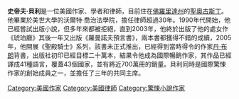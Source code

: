 {{Infobox writer <!-- for more information see [[:Template:Infobox_writer/doc|:Template:Infobox writer/doc]] -->
| name          = 史帝夫·貝利| image         = Steve Berry.jpg
| alt           = Steve Berry
| caption       = 史帝夫·貝利| pseudonym     =
| birth_name    =
| birth_date    = {{Birth year and age|1955|}} <!-- uncomment the template to use it: {{Birth date and age|year|mo|da}} -->
| birth_place   =
| death_date   =
| death_place   =
| occupation    = [[律師|律師]]、[[作家|作家]]
| language      = 英文
| nationality   = 美國
| ethnicity     =
| citizenship   =
| education     = [[法律博士|法律博士]]
| alma_mater    = 
| period        = 2003年至今
| genre         = [[驚悚|驚悚小說]]
| website       = {{URL|http://www.steveberry.org}}
}}
'''史帝夫·貝利'''{{BD|1955年|||||}}是一位美國作家、學者和律師，目前住在[[佛羅里達州|佛羅里達州]]的[[聖奧古斯丁|聖奧古斯丁]]。他畢業於美世大學的沃爾特·喬治法學院，擔任律師超過30年。1990年代開始，他已經嘗試出版小說，但多年來都被拒絕，直到2003年，他終於出版了他的處女作《琥珀廳》其後一年又出版《羅曼諾夫預言書》，兩本書都獲得不錯的成續，2005年，他開展《聖殿騎士》系列，該書未正式推出，已經得到當時得令的作家[[丹·布朗|丹·布朗]]背書，出版社初印已經目標二十萬本，結果令他成為國際暢銷作家，其作品已經譯成41種語言，覆蓋43個國家，並有將近700萬冊的銷量。貝利同時是國際驚悚作家的創始成員之一，並擔任了三年的共同主席。

[[Category:美國作家|Category:美國作家]]
[[Category:美國律師|Category:美國律師]]
[[Category:驚悚小說作家|Category:驚悚小說作家]]